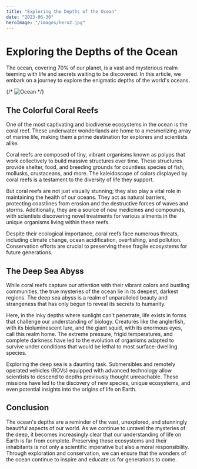 ```yaml
---
title: "Exploring the Depths of the Ocean"
date: "2023-06-30"
heroImage: "/images/hero2.jpg"
---
```


# Exploring the Depths of the Ocean

The ocean, covering 70% of our planet, is a vast and mysterious realm teeming with life and secrets waiting to be discovered. In this article, we embark on a journey to explore the enigmatic depths of the world's oceans.

{/* ![Ocean](https://images.unsplash.com/photo-1504817343863-5092a923803e?q=80&w=3270&auto=format&fit=crop&ixlib=rb-4.0.3&ixid=M3wxMjA3fDB8MHxwaG90by1wYWdlfHx8fGVufDB8fHx8fA%3D%3D) */}

## The Colorful Coral Reefs

One of the most captivating and biodiverse ecosystems in the ocean is the coral reef. These underwater wonderlands are home to a mesmerizing array of marine life, making them a prime destination for explorers and scientists alike.

Coral reefs are composed of tiny, vibrant organisms known as polyps that work collectively to build massive structures over time. These structures provide shelter, food, and breeding grounds for countless species of fish, mollusks, crustaceans, and more. The kaleidoscope of colors displayed by coral reefs is a testament to the diversity of life they support.

But coral reefs are not just visually stunning; they also play a vital role in maintaining the health of our oceans. They act as natural barriers, protecting coastlines from erosion and the destructive forces of waves and storms. Additionally, they are a source of new medicines and compounds, with scientists discovering novel treatments for various ailments in the unique organisms living within these reefs.

Despite their ecological importance, coral reefs face numerous threats, including climate change, ocean acidification, overfishing, and pollution. Conservation efforts are crucial to preserving these fragile ecosystems for future generations.

## The Deep Sea Abyss

While coral reefs capture our attention with their vibrant colors and bustling communities, the true mysteries of the ocean lie in its deepest, darkest regions. The deep sea abyss is a realm of unparalleled beauty and strangeness that has only begun to reveal its secrets to humanity.

Here, in the inky depths where sunlight can't penetrate, life exists in forms that challenge our understanding of biology. Creatures like the anglerfish, with its bioluminescent lure, and the giant squid, with its enormous eyes, call this realm home. The extreme pressure, frigid temperatures, and complete darkness have led to the evolution of organisms adapted to survive under conditions that would be lethal to most surface-dwelling species.

Exploring the deep sea is a daunting task. Submersibles and remotely operated vehicles (ROVs) equipped with advanced technology allow scientists to descend to depths previously thought unreachable. These missions have led to the discovery of new species, unique ecosystems, and even potential insights into the origins of life on Earth.

## Conclusion

The ocean's depths are a reminder of the vast, unexplored, and stunningly beautiful aspects of our world. As we continue to unravel the mysteries of the deep, it becomes increasingly clear that our understanding of life on Earth is far from complete. Preserving these ecosystems and their inhabitants is not only a scientific imperative but also a moral responsibility. Through exploration and conservation, we can ensure that the wonders of the ocean continue to inspire and educate us for generations to come.
